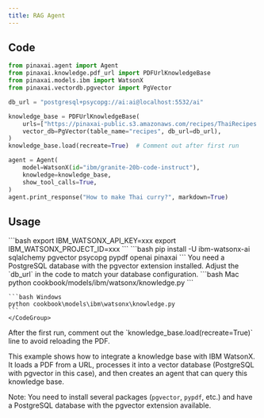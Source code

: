 ```yaml
---
title: RAG Agent
---
```


## Code

```python cookbook/models/ibm/watsonx/knowledge.py
from pinaxai.agent import Agent
from pinaxai.knowledge.pdf_url import PDFUrlKnowledgeBase
from pinaxai.models.ibm import WatsonX
from pinaxai.vectordb.pgvector import PgVector

db_url = "postgresql+psycopg://ai:ai@localhost:5532/ai"

knowledge_base = PDFUrlKnowledgeBase(
    urls=["https://pinaxai-public.s3.amazonaws.com/recipes/ThaiRecipes.pdf"],
    vector_db=PgVector(table_name="recipes", db_url=db_url),
)
knowledge_base.load(recreate=True)  # Comment out after first run

agent = Agent(
    model=WatsonX(id="ibm/granite-20b-code-instruct"),
    knowledge=knowledge_base,
    show_tool_calls=True,
)
agent.print_response("How to make Thai curry?", markdown=True)
```

## Usage

<Steps>
  <Snippet file="create-venv-step.mdx" />

  <Step title="Set your API key">
    ```bash
    export IBM_WATSONX_API_KEY=xxx
    export IBM_WATSONX_PROJECT_ID=xxx
    ```
  </Step>

  <Step title="Install libraries">
    ```bash
    pip install -U ibm-watsonx-ai sqlalchemy pgvector psycopg pypdf openai pinaxai
    ```
  </Step>

  <Step title="Set up PostgreSQL with pgvector">
    You need a PostgreSQL database with the pgvector extension installed. Adjust the `db_url` in the code to match your database configuration.
  </Step>

  <Step title="Run Agent">
    <CodeGroup>
    ```bash Mac
    python cookbook/models/ibm/watsonx/knowledge.py
    ```

    ```bash Windows
    python cookbook\models\ibm\watsonx\knowledge.py
    ```
    </CodeGroup>
  </Step>

  <Step title="For subsequent runs">
    After the first run, comment out the `knowledge_base.load(recreate=True)` line to avoid reloading the PDF.
  </Step>
</Steps>

This example shows how to integrate a knowledge base with IBM WatsonX. It loads a PDF from a URL, processes it into a vector database (PostgreSQL with pgvector in this case), and then creates an agent that can query this knowledge base.

Note: You need to install several packages (`pgvector`, `pypdf`, etc.) and have a PostgreSQL database with the pgvector extension available. 